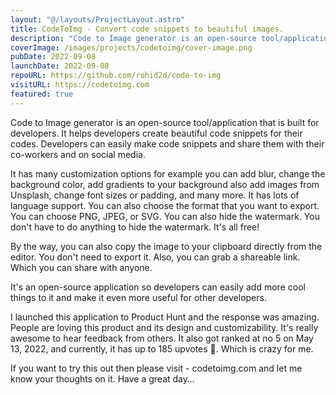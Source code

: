 ```yaml
---
layout: "@/layouts/ProjectLayout.astro"
title: CodeToImg - Convert code snippets to beautiful images.
description: "Code to Image generator is an open-source tool/application that is built for developers. It helps developers create beautiful code snippets for their codes. Developers can easily make code snippets and share them with their co-workers and on social media."
coverImage: /images/projects/codetoimg/cover-image.png
pubDate: 2022-09-08
launchDate: 2022-09-08
repoURL: https://github.com/rohid2d/code-to-img
visitURL: https://codetoimg.com
featured: true
---
```


Code to Image generator is an open-source tool/application that is built for developers. It helps developers create beautiful code snippets for their codes. Developers can easily make code snippets and share them with their co-workers and on social media.

It has many customization options for example you can add blur, change the background color, add gradients to your background also add images from Unsplash, change font sizes or padding, and many more. It has lots of language support. You can also choose the format that you want to export. You can choose PNG, JPEG, or SVG. You can also hide the watermark. You don't have to do anything to hide the watermark. It's all free!

By the way, you can also copy the image to your clipboard directly from the editor. You don't need to export it. Also, you can grab a shareable link. Which you can share with anyone.

It's an open-source application so developers can easily add more cool things to it and make it even more useful for other developers.

I launched this application to Product Hunt and the response was amazing. People are loving this product and its design and customizability. It's really awesome to hear feedback from others. It also got ranked at no 5 on May 13, 2022, and currently, it has up to 185 upvotes 🎉. Which is crazy for me.

If you want to try this out then please visit - codetoimg.com and let me know your thoughts on it. Have a great day…
